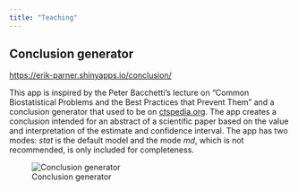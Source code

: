 ```yaml
---
title: "Teaching"
---
```


## Conclusion generator

[https://erik-parner.shinyapps.io/conclusion/](https://erik-parner.shinyapps.io/conclusion/)

This app is inspired by the Peter Bacchetti's lecture on "Common Biostatistical Problems and the Best Practices that Prevent Them" and a conclusion generator that used to be on 
[ctspedia.org](ctspedia.org). The app creates a conclusion intended for an abstract of a scientific paper based on the value and interpretation of the estimate and confidence interval. The app has two modes: *stat* is the default model and the mode *md*, which is not recommended, is only included for completeness. 


::: {.column-margin}
![Conclusion generator](images/conclusion_app.png)
:::






